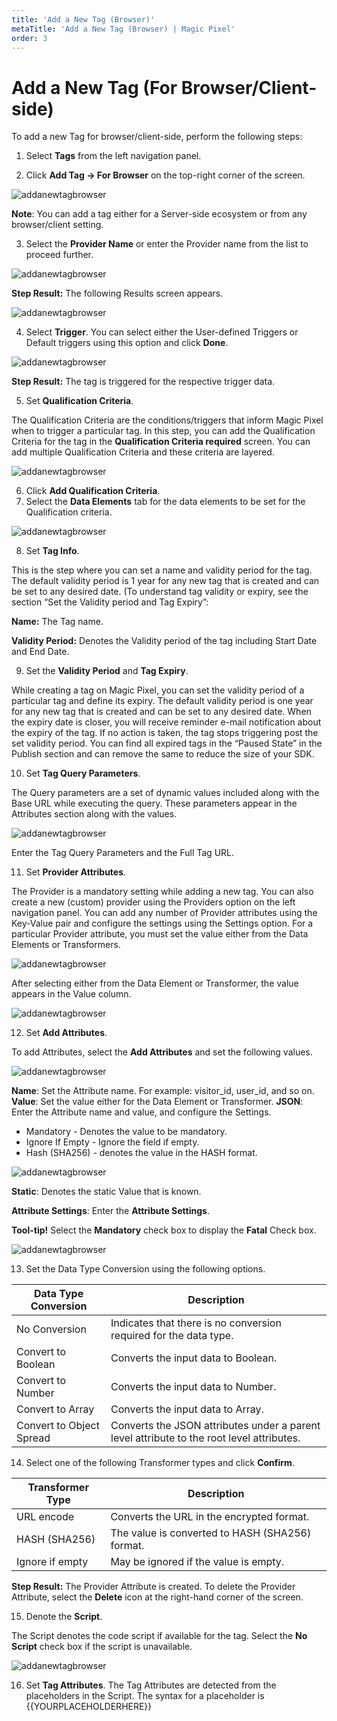 ---
title: 'Add a New Tag (Browser)'
metaTitle: 'Add a New Tag (Browser) | Magic Pixel'
order: 3
---

# Add a New Tag (For Browser/Client-side)

To add a new Tag for browser/client-side, perform the following steps:

1.	Select **Tags** from the left navigation panel.

2.	Click **Add Tag -> For Browser** on the top-right corner of the screen.

![addanewtagbrowser](/images/tagsimages/addanewtagbrowser.png)

**Note**: You can add a tag either for a Server-side ecosystem or from any browser/client setting.

3.	Select the **Provider Name** or enter the Provider name from the list to proceed further.

![addanewtagbrowser](/images/tagsimages/addanewtagprovider.png)

**Step Result:** The following Results screen appears.

![addanewtagbrowser](/images/tagsimages/providerbrowser.png)

4. Select **Trigger**. 
You can select either the User-defined Triggers or Default triggers using this option and click **Done**.

![addanewtagbrowser](/images/tagsimages/choosetriggers.png)

**Step Result:** The tag is triggered for the respective trigger data.

5. Set **Qualification Criteria**.

The Qualification Criteria are the conditions/triggers that inform Magic Pixel when to trigger a particular tag. 
In this step, you can add the Qualification Criteria for the tag in the **Qualification Criteria required** screen. You can add multiple Qualification Criteria and these criteria are layered.

![addanewtagbrowser](/images/tagsimages/addqualificationcriteria.png)

6. Click **Add Qualification Criteria**.
7. Select the **Data Elements** tab for the data elements to be set for the Qualification criteria.

![addanewtagbrowser](/images/tagsimages/choosedataelements.png)

8. Set **Tag Info**.

This is the step where you can set a name and validity period for the tag. The default validity period is 1 year for any new tag that is created and can be set to any desired date. (To understand tag validity or expiry, see the section “Set the Validity period and Tag Expiry”:

**Name:** The Tag name.

**Validity Period:** Denotes the Validity period of the tag including Start Date and End Date.

9. Set the **Validity Period** and **Tag Expiry**.

While creating a tag on Magic Pixel, you can set the validity period of a particular tag and define its expiry. The default validity period is one year for any new tag that is created and can be set to any desired date. When the expiry date is closer, you will receive reminder e-mail notification about the expiry of the tag. If no action is taken, the tag stops triggering post the set validity period. You can find all expired tags in the “Paused State” in the Publish section and can remove the same to reduce the size of your SDK.

10. Set **Tag Query Parameters**.

The Query parameters are a set of dynamic values included along with the Base URL while executing the query. These parameters appear in the Attributes section along with the values.

![addanewtagbrowser](/images/tagsimages/taginfo.png)
 
Enter the Tag Query Parameters and the Full Tag URL.

11. Set **Provider Attributes**.

The Provider is a mandatory setting while adding a new tag. You can also create a new (custom) provider using the Providers option on the left navigation panel. You can add any number of Provider attributes using the Key-Value pair and configure the settings using the Settings option.
For a particular Provider attribute, you must set the value either from the Data Elements or Transformers.

![addanewtagbrowser](/images/tagsimages/setproviderattributes.png)

After selecting either from the Data Element or Transformer, the value appears in the Value column.

![addanewtagbrowser](/images/tagsimages/providerattributesvalues.png)

12. Set **Add Attributes**.

To add Attributes, select the **Add Attributes** and set the following values.

![addanewtagbrowser](/images/tagsimages/addattributes.png)

**Name**: Set the Attribute name. For example: visitor_id, user_id, and so on.
**Value**: Set the value either for the Data Element or Transformer.
**JSON**: Enter the Attribute name and value, and configure the Settings.
- Mandatory - Denotes the value to be mandatory.
-	Ignore If Empty - Ignore the field if empty.
-	Hash (SHA256) - denotes the value in the HASH format.

![addanewtagbrowser](/images/tagsimages/addattributesjson.png)

**Static**: Denotes the static Value that is known.

**Attribute Settings**: 
Enter the **Attribute Settings**.

**Tool-tip!** Select the **Mandatory** check box to display the **Fatal** Check box.

![addanewtagbrowser](/images/tagsimages/attributesettings.png)

13. Set the Data Type Conversion using the following options.

| Data Type Conversion      | Description |
| ----------- | ----------- |
| No Conversion     | Indicates that there is no conversion required for the data type.       |
| Convert to Boolean   | Converts the input data to Boolean.        |
| Convert to Number | Converts the input data to Number. |
| Convert to Array | Converts the input data to Array. |
| Convert to Object Spread | Converts the JSON attributes under a parent level attribute to the root level attributes. |

14. Select one of the following Transformer types and click **Confirm**.

| Transformer Type      | Description |
| ----------- | ----------- |
| URL encode     |  Converts the URL in the encrypted format. |
| HASH (SHA256)   | The value is converted to HASH (SHA256) format.|
| Ignore if empty | May be ignored if the value is empty. |

**Step Result:** The Provider Attribute is created.
To delete the Provider Attribute, select the **Delete** icon at the right-hand corner of the screen.

15. Denote the **Script**.

The Script denotes the code script if available for the tag. Select the **No Script** check box if the script is unavailable.

![addanewtagbrowser](/images/tagsimages/script.png)

16. Set **Tag Attributes**.
The Tag Attributes are detected from the placeholders in the Script.
The syntax for a placeholder is {{YOURPLACEHOLDERHERE}}
